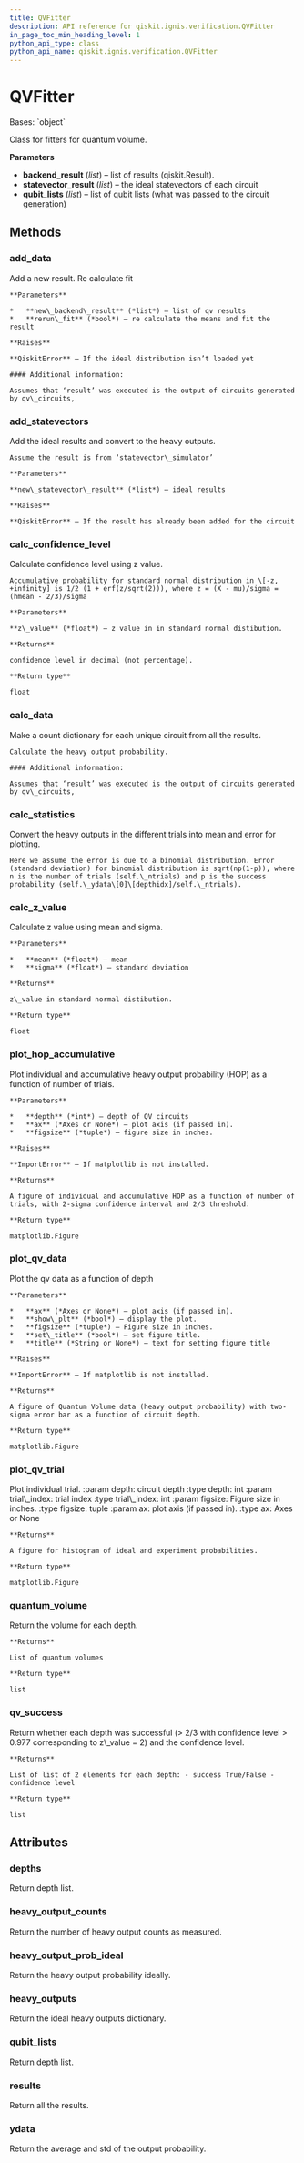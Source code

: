 ```yaml
---
title: QVFitter
description: API reference for qiskit.ignis.verification.QVFitter
in_page_toc_min_heading_level: 1
python_api_type: class
python_api_name: qiskit.ignis.verification.QVFitter
---
```


# QVFitter

<Class id="qiskit.ignis.verification.QVFitter" github="https://github.com/qiskit-community/qiskit-ignis/tree/stable/0.7/qiskit/ignis/verification/quantum_volume/fitters.py" signature="QVFitter(backend_result=None, statevector_result=None, qubit_lists=None)">
  Bases: `object`

  Class for fitters for quantum volume.

  **Parameters**

  *   **backend\_result** (*list*) – list of results (qiskit.Result).
  *   **statevector\_result** (*list*) – the ideal statevectors of each circuit
  *   **qubit\_lists** (*list*) – list of qubit lists (what was passed to the circuit generation)

  ## Methods

  ### add\_data

  <Function id="qiskit.ignis.verification.QVFitter.add_data" name="add_data" signature="QVFitter.add_data(new_backend_result, rerun_fit=True)">
    Add a new result. Re calculate fit

    **Parameters**

    *   **new\_backend\_result** (*list*) – list of qv results
    *   **rerun\_fit** (*bool*) – re calculate the means and fit the result

    **Raises**

    **QiskitError** – If the ideal distribution isn’t loaded yet

    #### Additional information:

    Assumes that ‘result’ was executed is the output of circuits generated by qv\_circuits,
  </Function>

  ### add\_statevectors

  <Function id="qiskit.ignis.verification.QVFitter.add_statevectors" name="add_statevectors" signature="QVFitter.add_statevectors(new_statevector_result)">
    Add the ideal results and convert to the heavy outputs.

    Assume the result is from ‘statevector\_simulator’

    **Parameters**

    **new\_statevector\_result** (*list*) – ideal results

    **Raises**

    **QiskitError** – If the result has already been added for the circuit
  </Function>

  ### calc\_confidence\_level

  <Function id="qiskit.ignis.verification.QVFitter.calc_confidence_level" name="calc_confidence_level" signature="QVFitter.calc_confidence_level(z_value)">
    Calculate confidence level using z value.

    Accumulative probability for standard normal distribution in \[-z, +infinity] is 1/2 (1 + erf(z/sqrt(2))), where z = (X - mu)/sigma = (hmean - 2/3)/sigma

    **Parameters**

    **z\_value** (*float*) – z value in in standard normal distibution.

    **Returns**

    confidence level in decimal (not percentage).

    **Return type**

    float
  </Function>

  ### calc\_data

  <Function id="qiskit.ignis.verification.QVFitter.calc_data" name="calc_data" signature="QVFitter.calc_data()">
    Make a count dictionary for each unique circuit from all the results.

    Calculate the heavy output probability.

    #### Additional information:

    Assumes that ‘result’ was executed is the output of circuits generated by qv\_circuits,
  </Function>

  ### calc\_statistics

  <Function id="qiskit.ignis.verification.QVFitter.calc_statistics" name="calc_statistics" signature="QVFitter.calc_statistics()">
    Convert the heavy outputs in the different trials into mean and error for plotting.

    Here we assume the error is due to a binomial distribution. Error (standard deviation) for binomial distribution is sqrt(np(1-p)), where n is the number of trials (self.\_ntrials) and p is the success probability (self.\_ydata\[0]\[depthidx]/self.\_ntrials).
  </Function>

  ### calc\_z\_value

  <Function id="qiskit.ignis.verification.QVFitter.calc_z_value" name="calc_z_value" signature="QVFitter.calc_z_value(mean, sigma)">
    Calculate z value using mean and sigma.

    **Parameters**

    *   **mean** (*float*) – mean
    *   **sigma** (*float*) – standard deviation

    **Returns**

    z\_value in standard normal distibution.

    **Return type**

    float
  </Function>

  ### plot\_hop\_accumulative

  <Function id="qiskit.ignis.verification.QVFitter.plot_hop_accumulative" name="plot_hop_accumulative" signature="QVFitter.plot_hop_accumulative(depth, ax=None, figsize=(7, 5))">
    Plot individual and accumulative heavy output probability (HOP) as a function of number of trials.

    **Parameters**

    *   **depth** (*int*) – depth of QV circuits
    *   **ax** (*Axes or None*) – plot axis (if passed in).
    *   **figsize** (*tuple*) – figure size in inches.

    **Raises**

    **ImportError** – If matplotlib is not installed.

    **Returns**

    A figure of individual and accumulative HOP as a function of number of trials, with 2-sigma confidence interval and 2/3 threshold.

    **Return type**

    matplotlib.Figure
  </Function>

  ### plot\_qv\_data

  <Function id="qiskit.ignis.verification.QVFitter.plot_qv_data" name="plot_qv_data" signature="QVFitter.plot_qv_data(ax=None, show_plt=True, figsize=(7, 5), set_title=True, title=None)">
    Plot the qv data as a function of depth

    **Parameters**

    *   **ax** (*Axes or None*) – plot axis (if passed in).
    *   **show\_plt** (*bool*) – display the plot.
    *   **figsize** (*tuple*) – Figure size in inches.
    *   **set\_title** (*bool*) – set figure title.
    *   **title** (*String or None*) – text for setting figure title

    **Raises**

    **ImportError** – If matplotlib is not installed.

    **Returns**

    A figure of Quantum Volume data (heavy output probability) with two-sigma error bar as a function of circuit depth.

    **Return type**

    matplotlib.Figure
  </Function>

  ### plot\_qv\_trial

  <Function id="qiskit.ignis.verification.QVFitter.plot_qv_trial" name="plot_qv_trial" signature="QVFitter.plot_qv_trial(depth, trial_index, figsize=(7, 5), ax=None)">
    Plot individual trial. :param depth: circuit depth :type depth: int :param trial\_index: trial index :type trial\_index: int :param figsize: Figure size in inches. :type figsize: tuple :param ax: plot axis (if passed in). :type ax: Axes or None

    **Returns**

    A figure for histogram of ideal and experiment probabilities.

    **Return type**

    matplotlib.Figure
  </Function>

  ### quantum\_volume

  <Function id="qiskit.ignis.verification.QVFitter.quantum_volume" name="quantum_volume" signature="QVFitter.quantum_volume()">
    Return the volume for each depth.

    **Returns**

    List of quantum volumes

    **Return type**

    list
  </Function>

  ### qv\_success

  <Function id="qiskit.ignis.verification.QVFitter.qv_success" name="qv_success" signature="QVFitter.qv_success()">
    Return whether each depth was successful (> 2/3 with confidence level > 0.977 corresponding to z\_value = 2) and the confidence level.

    **Returns**

    List of list of 2 elements for each depth: - success True/False - confidence level

    **Return type**

    list
  </Function>

  ## Attributes

  ### depths

  <Attribute id="qiskit.ignis.verification.QVFitter.depths" name="depths">
    Return depth list.
  </Attribute>

  ### heavy\_output\_counts

  <Attribute id="qiskit.ignis.verification.QVFitter.heavy_output_counts" name="heavy_output_counts">
    Return the number of heavy output counts as measured.
  </Attribute>

  ### heavy\_output\_prob\_ideal

  <Attribute id="qiskit.ignis.verification.QVFitter.heavy_output_prob_ideal" name="heavy_output_prob_ideal">
    Return the heavy output probability ideally.
  </Attribute>

  ### heavy\_outputs

  <Attribute id="qiskit.ignis.verification.QVFitter.heavy_outputs" name="heavy_outputs">
    Return the ideal heavy outputs dictionary.
  </Attribute>

  ### qubit\_lists

  <Attribute id="qiskit.ignis.verification.QVFitter.qubit_lists" name="qubit_lists">
    Return depth list.
  </Attribute>

  ### results

  <Attribute id="qiskit.ignis.verification.QVFitter.results" name="results">
    Return all the results.
  </Attribute>

  ### ydata

  <Attribute id="qiskit.ignis.verification.QVFitter.ydata" name="ydata">
    Return the average and std of the output probability.
  </Attribute>
</Class>

